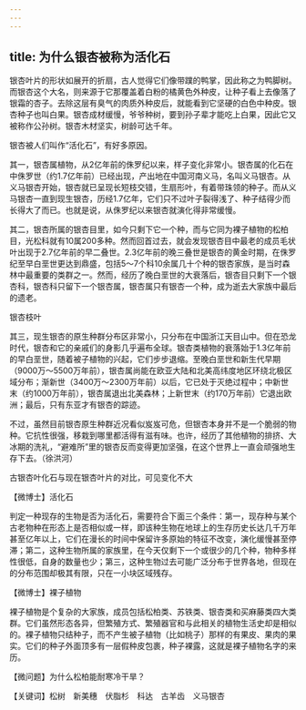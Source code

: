 ```yaml
---
---
---
```

title: 为什么银杏被称为活化石
---




银杏叶片的形状如展开的折扇，古人觉得它们像带蹼的鸭掌，因此称之为鸭脚树。而银杏这个大名，则来源于它那覆盖着白粉的橘黄色外种皮，让种子看上去像落了银霜的杏子。去除这层有臭气的肉质外种皮后，就能看到它坚硬的白色中种皮。银杏种子也叫白果。银杏成材缓慢，爷爷种树，要到孙子辈才能吃上白果，因此它又被称作公孙树。银杏木材坚实，树龄可达千年。

银杏被人们叫作“活化石”，有好多原因。

其一，银杏属植物，从2亿年前的侏罗纪以来，样子变化非常小。银杏属的化石在中侏罗世（约1.7亿年前）已经出现，产出地在中国河南义马，名叫义马银杏。从义马银杏开始，银杏就已呈现长短枝交错，生扇形叶，有着带珠领的种子。而从义马银杏一直到现生银杏，历经1.7亿年，它们只不过叶子裂得浅了、种子结得少而长得大了而已。也就是说，从侏罗纪以来银杏就演化得非常缓慢。

其二，银杏所属的银杏目里，如今只剩下它一个种，而与它同为裸子植物的松柏目，光松科就有10属200多种。然而回首过去，就会发现银杏目中最老的成员毛状叶出现于2.7亿年前的早二叠世。2.3亿年前的晚三叠世是银杏的黄金时期，在侏罗纪至早白垩世更达到鼎盛，包括5～7个科10余属几十个种的银杏家族，是当时森林中最重要的类群之一。然而，经历了晚白垩世的大衰落后，银杏目只剩下一个银杏科，银杏科只留下一个银杏属，银杏属只有银杏一个种，成为逝去大家族中最后的遗老。

银杏枝叶



其三，现生银杏的原生种群分布区非常小，只分布在中国浙江天目山中。但在恐龙时代，银杏和它的亲戚们的身影几乎遍布全球。银杏类植物的衰落始于1.3亿年前的早白垩世，随着被子植物的兴起，它们步步退缩。至晚白垩世和新生代早期（9000万～5500万年前），银杏属尚能在欧亚大陆和北美高纬度地区环绕北极区域分布；渐新世（3400万～2300万年前）以后，它已处于灭绝过程中；中新世末（约1000万年前），银杏属退出北美森林；上新世末（约170万年前）它退出欧洲；最后，只有东亚才有银杏的踪迹。

不过，虽然目前银杏原生种群近况看似岌岌可危，但银杏本身并不是一个脆弱的物种。它抗性很强，移栽到哪里都活得有滋有味。也许，经历了其他植物的排挤、大冰期的洗礼，“避难所”里的银杏反而变得更加坚强，在这个世界上一直会顽强地生存下去。（徐洪河）

古银杏叶化石与现在银杏叶片的对比，可见变化不大





【微博士】活化石

判定一种现存的生物是否为活化石，需要符合下面三个条件：第一，现存种与某个古老物种在形态上是否相似或一样，即该种生物在地球上的生存历史长达几千万年甚至亿年以上，它们在漫长的时间中保留许多原始的特征不改变，演化缓慢甚至停滞；第二，这种生物所属的家族里，在今天仅剩下一个或很少的几个种，物种多样性很低，自身的数量也少；第三，这种生物过去可能广泛分布于世界各地，但现在的分布范围却极其有限，只在一小块区域残存。

【微博士】裸子植物

裸子植物是个复杂的大家族，成员包括松柏类、苏铁类、银杏类和买麻藤类四大类群。它们虽然形态各异，但繁殖方式、繁殖器官和与此相关的植物生活史却是相似的。裸子植物只结种子，而不产生被子植物（比如桃子）那样的有果皮、果肉的果实。它们的种子外面顶多有一层假种皮包裹，种子裸露，这就是裸子植物名字的来历。

【微问题】为什么松柏能耐寒冷干旱？

【关键词】松树　新美穗　伏脂杉　科达　古羊齿　义马银杏